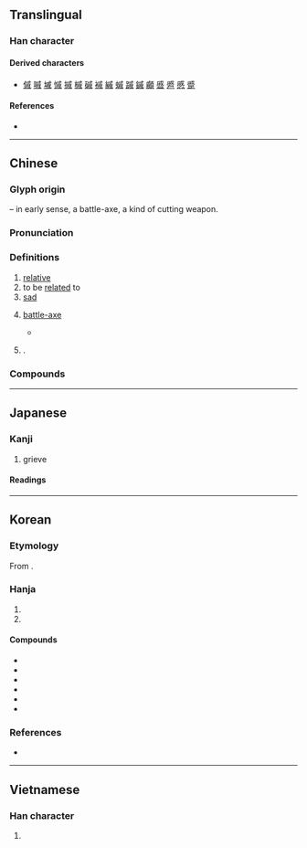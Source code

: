 {{also|慼}}
{{character info}}
==Translingual==

===Han character===
{{Han char|rn=62|rad=戈|as=07|sn=11|four=53200|canj=IHYMF|ids=⿵戊尗}}

====Derived characters====
* [[傶]] [[嘁]] [[墄]] [[慽]] [[摵]] [[槭]] [[磩]] [[䙘]] [[縬]] [[䗩]] [[䠞]] [[鏚]] [[顣]] [[㗤]] [[㞝]] [[慼]] [[蹙]]

====References====
* {{Han ref|kx=0412.380|dkj=11594|dj=0755.260|hdz=21406.150|uh=621A|ud=25114|bh=B1AD|bd=45485}}

----

==Chinese==
{{zh-forms|alt=慼,慽,鏚}}

===Glyph origin===
{{Han etym}}
{{Han compound|戊|t1=scythe|尗|ls=psc|c1=s|c2=p}} – in early sense, a battle-axe, a kind of cutting weapon.

===Pronunciation===
{{zh-pron
|m=qī
|m-s=
|c=cik1
|c-t=
|g=
|h=pfs=chhit
|j=
|mb=chĭ
|md=
|mn=qz:chhiak/tw,xm,zz:chhek
|mn-t=cêg4
|w=
|x=
|mc=y
|oc=y
|ma=
|cat=n,a
}}

===Definitions===
{{zh-hanzi}}

# [[relative]]
# to be [[related]] to
# [[sad]]
# {{zh-obsolete}} [[battle-axe]]
#* {{zh-x|^形天 與 帝 至 此 （奇{jī} 肱 之 國） 爭 神，帝 斷 其 首，葬 之 長羊 之 山。乃 以 乳 為{wéi} 目，以 臍 為{wéi} 口，操 干 '''戚''' 以 舞。|When Xingtian fought with the Supreme Deity there (the land of people with odd/uneven upper-arms), the Supreme Deity decapitated him and buried his head at Changyang Mountain. [But Xingtian's] nipples became his eyes, his belly button became his mouth and the thrusting of his shield and '''battle-axe''' became his dance.|ref=Shanhaijing}}
# {{surname|zh|nodot=1}}.
#: {{zh-x|^戚 ^繼-光|{{w|Qi Jiguang|'''Qi''' Jiguang}} (Ming dynasty general)}}

===Compounds===
{{zh-der|同休共戚|悲悲戚戚|愁戚戚|悲戚|串親戚|內戚|憂戚|哀戚|干戚|右戚|休戚|國戚|休戚相關|外戚|國戚皇親|休戚與共|欣戚|戚串|戚黨|戚舊|戚族|炊臼之戚|攀親引戚|戚屬|戚里|朱干玉戚|戚容|戚誼|戚戚|王公貴戚|皇親國戚|甯戚飯牛|甯戚扣角|戚然|戚施|懿戚|貴戚|自貽伊戚|籧篨戚施|鼓盆之戚|自詒伊戚|高朋故戚|親戚}}

----

==Japanese==

===Kanji===
{{ja-kanji|grade=c|rs=戈07}}

# grieve

====Readings====
{{ja-readings
|goon=しゃく
|kanon=せき
|on=そく
|kun=みうち-, いた-む, うれ-える
}}

----

==Korean==

===Etymology===
From {{der|ko|ltc|-}} {{ltc-l|戚}}. {{hanja-hunmong|쳑|chyek|天倫#상32B}}

===Hanja===
{{ko-hanja-search}}
{{ko-hanja|친척|척}}

# {{hanja form of|척|[[kin]]; [[relative]]}}
# {{hanja form of|척|[[grieve]]}}

====Compounds====
{{der-top3|Compounds}}
* {{ko-l|친척|親戚}}
* {{ko-l|인척|姻戚}}
* {{ko-l|휴척|休戚}}
* {{ko-l|외척|外戚}}
* {{ko-l|애척|哀戚}}
* {{ko-l|친인척|親姻戚}}
{{der-bottom}}

===References===
* {{R:hanjadoc|3779}}

----

==Vietnamese==

===Han character===
{{vi-readings|reading=thích|rs=戈07}}

# {{rfdef|vi|sort=戈07}}
